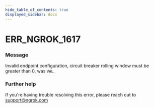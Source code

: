 ```yaml
---
hide_table_of_contents: true
displayed_sidebar: docs
---
```



# ERR_NGROK_1617

### Message

Invalid endpoint configuration, circuit breaker rolling window must be greater than 0, was `VAL`.

### Further help

If you're having trouble resolving this error, please reach out to [support@ngrok.com](mailto:support@ngrok.com?subject=Help%20with%20ERR_NGROK_1617)

<ErrorDetails error="err_ngrok_1617" />
